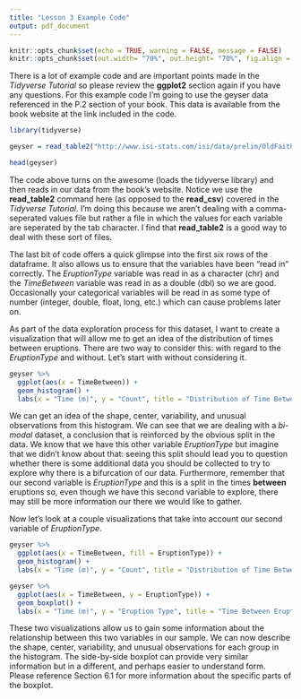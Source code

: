 ```yaml
---
title: "Lesson 3 Example Code"
output: pdf_document
---
```


```r
knitr::opts_chunk$set(echo = TRUE, warning = FALSE, message = FALSE)
knitr::opts_chunk$set(out.width= "70%", out.height= "70%", fig.align = "center") 
```

There is a lot of example code and are important points made in the *Tidyverse Tutorial* so please review the **ggplot2** section again if you have any questions. For this example code I'm going to use the geyser data referenced in the P.2 section of your book.  This data is available from the book website at the link included in the code.

```r
library(tidyverse)

geyser = read_table2("http://www.isi-stats.com/isi/data/prelim/OldFaithful2.txt")

head(geyser)
```

The code above turns on the awesome (loads the tidyverse library) and then reads in our data from the book's website. Notice we use the **read_table2** command here (as opposed to the **read_csv**) covered in the *Tidyverse Tutorial*. I'm doing this because we aren't dealing with a comma-seperated values file but rather a file in which the values for each variable are seperated by the tab character.  I find that **read_table2** is a good way to deal with these sort of files.  

The last bit of code offers a quick glimpse into the first six rows of the dataframe.  It also allows us to ensure that the variables have been "read in" correctly.  The *EruptionType* variable was read in as a character (chr) and the *TimeBetween* variable was read in as a double (dbl) so we are good.  Occasionally your categorical variables will be read in as some type of number (integer, double, float, long, etc.) which can cause problems later on.

As part of the data exploration process for this dataset, I want to create a visualization that will allow me to get an idea of the distribution of times between eruptions. There are two way to consider this: with regard to the *EruptionType* and without. Let's start with without considering it.

```r
geyser %>%
  ggplot(aes(x = TimeBetween)) +
  geom_histogram() +
  labs(x = "Time (m)", y = "Count", title = "Distribution of Time Between Eruptions")
```
We can get an idea of the shape, center, variability, and unusual observations from this histogram. We can see that we are dealing with a *bi-modal* dataset, a conclusion that is reinforced by the obvious split in the data. We know that we have this other variable *EruptionType* but imagine that we didn't know about that: seeing this split should lead you to question whether there is some additional data you should be collected to try to explore why there is a bifurcation of our data. Furthermore, remember that our second variable is *EruptionType* and this is a split in the times **between** eruptions so, even though we have this second variable to explore, there may still be more information our there we would like to gather.

Now let's look at a couple visualizations that take into account our second variable of *EruptionType*.

```r
geyser %>%
  ggplot(aes(x = TimeBetween, fill = EruptionType)) +
  geom_histogram() +
  labs(x = "Time (m)", y = "Count", title = "Distribution of Time Between Eruptions")

geyser %>%
  ggplot(aes(x = TimeBetween, y = EruptionType)) +
  geom_boxplot() +
  labs(x = "Time (m)", y = "Eruption Type", title = "Time Between Eruptions vs. Eruption Type")
```
These two visualizations allow us to gain some information about the relationship between this two variables in our sample. We can now describe the shape, center, variability, and unusual observations for each group in the histogram.  The side-by-side boxplot can provide very similar information but in a different, and perhaps easier to understand form. Please reference Section 6.1 for more information about the specific parts of the boxplot.